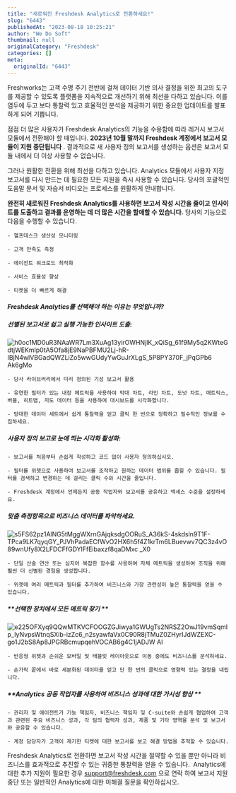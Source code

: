 ```yaml
---
title: "새로워진 Freshdesk Analytics로 전환하세요!"
slug: "6443"
publishedAt: "2023-08-18 10:25:21"
author: "We Do Soft"
thumbnail: null
originalCategory: "Freshdesk"
categories: []
meta:
  originalId: "6443"
---
```


Freshworks는 고객 수명 주기 전반에 걸쳐 데이터 기반 의사 결정을 위한 최고의 도구를 제공할 수 있도록 플랫폼을 지속적으로 개선하기 위해 최선을 다하고 있습니다. 이를 염두에 두고 보다 통찰력 있고 효율적인 분석을 제공하기 위한 중요한 업데이트를 발표하게 되어 기쁩니다.

점점 더 많은 사용자가 Freshdesk Analytics의 기능을 수용함에 따라 레거시 보고서 모듈에서 전환해야 할 때입니다. **2023년 10월 말까지 Freshdesk 계정에서 보고서 모듈이 지원 중단됩니다** . 결과적으로 새 사용자 정의 보고서를 생성하는 옵션은 보고서 모듈 내에서 더 이상 사용할 수 없습니다.

그러나 원활한 전환을 위해 최선을 다하고 있습니다. Analytics 모듈에서 사용자 지정 보고서를 다시 만드는 데 필요한 모든 지원을 즉시 사용할 수 있습니다. 당사의 포괄적인 도움말 문서 및 자습서 비디오는 프로세스를 원활하게 안내합니다.

**완전히 새로워진 Freshdesk Analytics를 사용하면 보고서 작성 시간을 줄이고 인사이트를 도출하고 결과를 운영하는 데 더 많은 시간을 할애할 수 있습니다.** 당사의 기능으로 다음을 수행할 수 있습니다.

 	- 헬프데스크 생산성 모니터링

 	- 고객 만족도 측정

 	- 에이전트 워크로드 최적화

 	- 서비스 효율성 향상

 	- 티켓을 더 빠르게 해결

#### *Freshdesk Analytics를 선택해야 하는 이유는 무엇입니까?*

 	

##### **선별된 보고서로 쉽고 실행 가능한 인사이트 도출:**

![h0oc1MD0uR3NAaWR7Lm3XuAg13yirOWHNjlK_xQiSg_61f9My5q2KWteGdtjWEKmIp0tA5Ofa8jE9NaPBFMU2Lj-hR-IBjN4wlVBGadQWZLiZo5wwGUdyYwGuJrXLgS_5P8PY370F_jPqGPb6 Ak6gMo](https://lh3.googleusercontent.com/h0oc1MD0uR3NAaWR7Lm3XuAg13yirOWHNjlK_xQiSg_61f9My5q2KWteGdtjWEKmIp0tA5Ofa8jE9NaPBFMU2Lj-hR-IBjN4wlVBGadQWZLiZo5wwGUdyYwGuJrXLgS_5P8PY370F_jPqGPb6Ak6gMo)

 	- 당사 라이브러리에서 미리 정의된 기성 보고서 활용

 	- 유연한 필터가 있는 내장 메트릭을 사용하여 막대 차트, 라인 차트, 도넛 차트, 매트릭스, 버블, 히트맵, 지도 데이터 등을 사용하여 대시보드를 시각화합니다.

 	- 방대한 데이터 세트에서 쉽게 통찰력을 얻고 클릭 한 번으로 정확하고 필수적인 정보를 수집하세요.

 	

##### **사용자 정의 보고로 눈에 띄는 시각화 활성화:**

 	- 보고서를 처음부터 손쉽게 작성하고 코드 없이 사용자 정의하십시오.

 	- 필터를 위젯으로 사용하여 보고서를 조작하고 원하는 데이터 범위를 좁힐 수 있습니다. 필터를 검색하고 변경하는 데 걸리는 클릭 수와 시간을 줄입니다.

 	- Freshdesk 계정에서 언제든지 공동 작업자와 보고서를 공유하고 액세스 수준을 설정하세요.

 	

##### **맞춤 측정항목으로 비즈니스 데이터를 파악하세요.**

![s5FS62pz1AlNG5tMggWXrnGAjqksdgOORuS_A36kS-4skdsln9T1F-TPca9LK7qyqGY_PJVhPadaECfWvO2HX6h5f4Z1krTm6LBuevwv7QC3z4vO89wnUfy8X2LFDCFfGDYlFfEibaxzf8qaDMxc _X0](https://lh5.googleusercontent.com/s5FS62pz1AlNG5tMggWXrnGAjqksdgOORuS_A36kS-4skdsln9T1F-TPca9LK7qyqGY_PJVhPadaECfWvO2HX6h5f4Z1krTm6LBuevwv7QC3z4vO89wnUfy8X2LFDCFfGDYlFfEibaxzf8qaDMxc_X0)

 	- 단일 산술 연산 또는 심지어 복잡한 함수를 사용하여 자체 메트릭을 생성하여 조직을 위해 훨씬 더 선별된 경험을 생성합니다.

 	- 위젯에 여러 메트릭과 필터를 추가하여 비즈니스와 가장 관련성이 높은 통찰력을 얻을 수 있습니다.

 	

##### **선택한 장치에서 모든 메트릭 찾기 **

![e225OFXyq9QQwMTKVCFOOGZGJiwya1GWUgTs2NRSZ2OwJ19vmSqmIp_IyNvpsWtnqSXib-izZc6_n2syawfaVx0C90R8jTMuZ0ZHyrIJdWZEXC-go1J2bS8Ap8JPGRBcmupqehVOCAB6g4C1jADJW AI](https://lh5.googleusercontent.com/e225OFXyq9QQwMTKVCFOOGZGJiwya1GWUgTs2NRSZ2OwJ19vmSqmIp_IyNvpsWtnqSXib-izZc6_n2syawfaVx0C90R8jTMuZ0ZHyrIJdWZEXC-go1J2bS8Ap8JPGRBcmupqehVOCAB6g4C1jADJWAI)

 	- 반응형 위젯과 손쉬운 모바일 및 태블릿 레이아웃으로 이동 중에도 비즈니스를 분석하세요.

 	- 손가락 끝에서 바로 세분화된 데이터를 얻고 단 한 번의 클릭으로 영향력 있는 결정을 내립니다.

 	

##### **Analytics 공동 작업자를 사용하여 비즈니스 성과에 대한 가시성 향상 **

 	- 관리자 및 에이전트가 기능 책임자, 비즈니스 책임자 및 C-suite와 손쉽게 협업하여 고객과 관련된 주요 비즈니스 성과, 각 팀의 협력자 성과, 제품 및 기타 영역을 분석 및 보고서와 공유할 수 있습니다.

 	- 계정 담당자가 고객이 제기한 티켓에 대한 보고서를 보고 해결 방법을 추적할 수 있습니다.

Freshdesk Analytics로 전환하면 보고서 작성 시간을 절약할 수 있을 뿐만 아니라 비즈니스를 효과적으로 추진할 수 있는 귀중한 통찰력을 얻을 수 있습니다.  Analytics에 대한 추가 지원이 필요한 경우 [support@freshdesk.com](mailto:support@freshworks.com) 으로 연락 하여 보고서 지원 중단 또는 일반적인 Analytics에 대한 미해결 질문을 확인하십시오.

